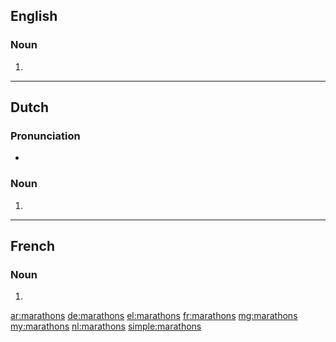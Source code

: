 ==English==

===Noun===
{{head|en|plural}}

# {{plural of|marathon|lang=en}}

----

==Dutch==

===Pronunciation===
* {{audio|Nl-marathons.ogg|Audio|lang=nl}}

===Noun===
{{head|nl}}

# {{nl-noun form of|pl|marathon}}

----

==French==

===Noun===
{{head|fr|plural}}

# {{plural of|marathon|lang=fr}}

[[ar:marathons]]
[[de:marathons]]
[[el:marathons]]
[[fr:marathons]]
[[mg:marathons]]
[[my:marathons]]
[[nl:marathons]]
[[simple:marathons]]